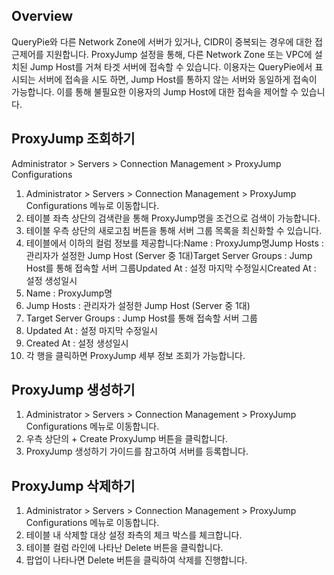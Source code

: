 ## Overview
QueryPie와 다른 Network Zone에 서버가 있거나, CIDR이 중복되는 경우에 대한 접근제어를 지원합니다. ProxyJump 설정을 통해, 다른 Network Zone 또는 VPC에 설치된 Jump Host를 거쳐 타겟 서버에 접속할 수 있습니다. 이용자는 QueryPie에서 표시되는 서버에 접속을 시도 하면, Jump Host를 통하지 않는 서버와 동일하게 접속이 가능합니다. 이를 통해 불필요한 이용자의 Jump Host에 대한 접속을 제어할 수 있습니다.

## ProxyJump 조회하기
Administrator > Servers > Connection Management > ProxyJump Configurations

1. Administrator > Servers > Connection Management > ProxyJump Configurations 메뉴로 이동합니다.
2. 테이블 좌측 상단의 검색란을 통해 ProxyJump명을 조건으로 검색이 가능합니다.
3. 테이블 우측 상단의 새로고침 버튼을 통해 서버 그룹 목록을 최신화할 수 있습니다.
4. 테이블에서 이하의 컬럼 정보를 제공합니다:Name : ProxyJump명Jump Hosts : 관리자가 설정한 Jump Host (Server 중 1대)Target Server Groups : Jump Host를 통해 접속할 서버 그룹Updated At : 설정 마지막 수정일시Created At : 설정 생성일시
  1. Name : ProxyJump명
  2. Jump Hosts : 관리자가 설정한 Jump Host (Server 중 1대)
  3. Target Server Groups : Jump Host를 통해 접속할 서버 그룹
  4. Updated At : 설정 마지막 수정일시
  5. Created At : 설정 생성일시
5. 각 행을 클릭하면 ProxyJump 세부 정보 조회가 가능합니다.

## ProxyJump 생성하기
1. Administrator > Servers > Connection Management > ProxyJump Configurations 메뉴로 이동합니다.
2. 우측 상단의 + Create ProxyJump 버튼을 클릭합니다.
3. ProxyJump 생성하기 가이드를 참고하여 서버를 등록합니다.

## ProxyJump 삭제하기
1. Administrator > Servers > Connection Management > ProxyJump Configurations 메뉴로 이동합니다.
2. 테이블 내 삭제할 대상 설정 좌측의 체크 박스를 체크합니다.
3. 테이블 컬럼 라인에 나타난 Delete 버튼을 클릭합니다.
4. 팝업이 나타나면 Delete 버튼을 클릭하여 삭제를 진행합니다.
